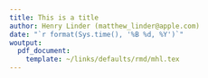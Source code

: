```yaml
---
title: This is a title
author: Henry Linder (matthew_linder@apple.com)
date: "`r format(Sys.time(), '%B %d, %Y')`"
woutput:
  pdf_document:
    template: ~/links/defaults/rmd/mhl.tex
---
```


